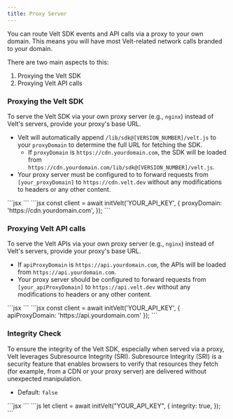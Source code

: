 ```yaml
---
title: Proxy Server
---
```


You can route Velt SDK events and API calls via a proxy to your own domain. This means you will have most Velt-related network calls branded to your domain.

There are two main aspects to this:
1. Proxying the Velt SDK
2. Proxying Velt API calls

### Proxying the Velt SDK

To serve the Velt SDK via your own proxy server (e.g., `nginx`) instead of Velt's servers, provide your proxy's base URL.
- Velt will automatically append `/lib/sdk@[VERSION_NUMBER]/velt.js` to your `proxyDomain` to determine the full URL for fetching the SDK.
  - If `proxyDomain` is `https://cdn.yourdomain.com`, the SDK will be loaded from `https://cdn.yourdomain.com/lib/sdk@[VERSION_NUMBER]/velt.js`.
- Your proxy server must be configured to to forward requests from `[your_proxyDomain]` to `https://cdn.velt.dev` without any modifications to headers or any other content.

<Tabs>
  <Tab title="React / Next.js">
  ```jsx
  <VeltProvider 
    config={{
      proxyDomain: 'https://cdn.yourdomain.com'
    }}
  ></VeltProvider>
  ```
  </Tab>
  <Tab title="Other Frameworks">
 ```jsx
  const client = await initVelt('YOUR_API_KEY', {
    proxyDomain: 'https://cdn.yourdomain.com',
  });
  ```
  </Tab>
</Tabs>


### Proxying Velt API calls

To serve the Velt APIs via your own proxy server (e.g., `nginx`) instead of Velt's servers, provide your proxy's base URL.
- If `apiProxyDomain` is `https://api.yourdomain.com`, the APIs will be loaded from `https://api.yourdomain.com`.
- Your proxy server should be configured to forward requests from `[your_apiProxyDomain]` to `https://api.velt.dev` without any modifications to headers or any other content.

<Tabs>
  <Tab title="React / Next.js">
  ```jsx
  <VeltProvider
    config={{
        apiProxyDomain: 'https://api.yourdomain.com'
    }}
  ></VeltProvider>
  ```
  </Tab>
  <Tab title="Other Frameworks">
 ```jsx
  const client = await initVelt('YOUR_API_KEY', {
    apiProxyDomain: 'https://api.yourdomain.com'
  });
  ```
  </Tab>
</Tabs>


### Integrity Check

To ensure the integrity of the Velt SDK, especially when served via a proxy, Velt leverages Subresource Integrity (SRI).
Subresource Integrity (SRI) is a security feature that enables browsers to verify that resources they fetch (for example, from a CDN or your proxy server) are delivered without unexpected manipulation.

- Default: `false`

<Tabs>
<Tab title="React / Next.js">
    ```jsx
    <VeltProvider apiKey='YOUR_API_KEY' config={{
      integrity: true,
    }}>
    </VeltProvider>
    ```
  </Tab>
  <Tab title="Other Frameworks">
    ```js
    let client = await initVelt("YOUR_API_KEY", {
        integrity: true,
    });
    ```
  </Tab>
</Tabs>
